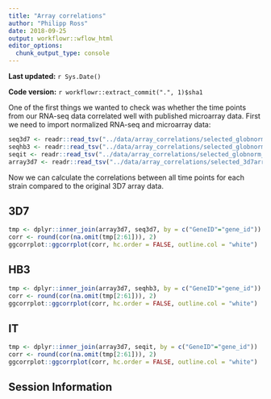 ```yaml
---
title: "Array correlations"
author: "Philipp Ross"
date: 2018-09-25
output: workflowr::wflow_html
editor_options: 
  chunk_output_type: console
---
```




**Last updated:** `r Sys.Date()`

**Code version:** `r workflowr::extract_commit(".", 1)$sha1`

One of the first things we wanted to check was whether the time points from our RNA-seq data correlated well with published microarray data. First we need to import normalized RNA-seq and microarray data:

```r
seq3d7 <- readr::read_tsv("../data/array_correlations/selected_globnorm_3d7_rpkms.txt")
seqhb3 <- readr::read_tsv("../data/array_correlations/selected_globnorm_hb3_rpkms.txt") 
seqit <- readr::read_tsv("../data/array_correlations/selected_globnorm_it_rpkms.txt") 
array3d7 <- readr::read_tsv("../data/array_correlations/selected_3d7array_foldchanges_v3_geneids.txt")
```

Now we can calculate the correlations between all time points for each strain compared to the original 3D7 array data.

## 3D7

```r
tmp <- dplyr::inner_join(array3d7, seq3d7, by = c("GeneID"="gene_id"))
corr <- round(cor(na.omit(tmp[2:61])), 2)
ggcorrplot::ggcorrplot(corr, hc.order = FALSE, outline.col = "white")
```

## HB3

```r
tmp <- dplyr::inner_join(array3d7, seqhb3, by = c("GeneID"="gene_id"))
corr <- round(cor(na.omit(tmp[2:61])), 2)
ggcorrplot::ggcorrplot(corr, hc.order = FALSE, outline.col = "white")
```

## IT

```r
tmp <- dplyr::inner_join(array3d7, seqit, by = c("GeneID"="gene_id"))
corr <- round(cor(na.omit(tmp[2:61])), 2)
ggcorrplot::ggcorrplot(corr, hc.order = FALSE, outline.col = "white")
```

## Session Information

